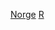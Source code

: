 {{Catnav|頁面分類|人类社会|社会科学|人类学|人类学家}}
{{Catnav|頁面分類|人类社会|人物|職業|各职业挪威人}}
{{Catnav|頁面分類|人类社会|人物|各職業人物|人类学家}}
{{Catnav|頁面分類|人物|職業|各职业挪威人}}
{{Catnav|頁面分類|人物|各國人物|挪威人|各职业挪威人}}
{{Catnav|頁面分類|人物|各職業人物|人类学家}}
{{Catnav|頁面分類|人文學科|人类学|人类学家}}
{{Commonscat|Anthropologists from Norway}}

[[Category:各國人類學家|Norge]]
[[Category:各职业挪威人|R]]